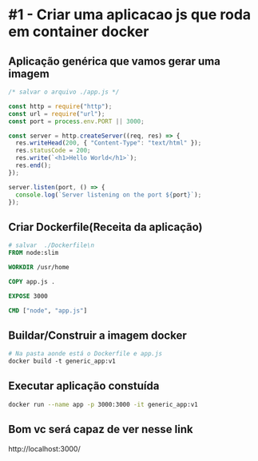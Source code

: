 # #1 - Criar uma aplicacao js que roda em container docker 

## Aplicação genérica que vamos gerar uma imagem

```js
/* salvar o arquivo ./app.js */

const http = require("http");
const url = require("url");
const port = process.env.PORT || 3000;

const server = http.createServer((req, res) => {
  res.writeHead(200, { "Content-Type": "text/html" });
  res.statusCode = 200;
  res.write(`<h1>Hello World</h1>`);
  res.end();
});

server.listen(port, () => {
  console.log(`Server listening on the port ${port}`);
});
```

## Criar Dockerfile(Receita da aplicação)

```dockerfile
# salvar  ./Dockerfile\n
FROM node:slim

WORKDIR /usr/home

COPY app.js .

EXPOSE 3000

CMD ["node", "app.js"]

```

## Buildar/Construir a imagem docker

```dockerfile
# Na pasta aonde está o Dockerfile e app.js
docker build -t generic_app:v1

```

## Executar aplicação constuída

```bash
docker run --name app -p 3000:3000 -it generic_app:v1
```


## Bom vc será capaz de ver nesse link 

http://localhost:3000/
